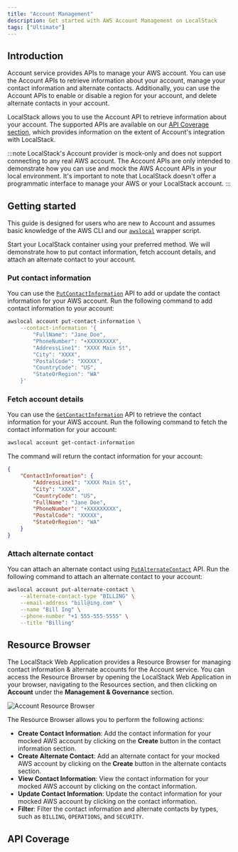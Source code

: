 ```yaml
---
title: "Account Management"
description: Get started with AWS Account Management on LocalStack
tags: ["Ultimate"]
---
```



## Introduction

Account service provides APIs to manage your AWS account.
You can use the Account APIs to retrieve information about your account, manage your contact information and alternate contacts.
Additionally, you can use the Account APIs to enable or disable a region for your account, and delete alternate contacts in your account.

LocalStack allows you to use the Account API to retrieve information about your account.
The supported APIs are available on our [API Coverage section](#api-coverage), which provides information on the extent of Account's integration with LocalStack.

:::note
LocalStack's Account provider is mock-only and does not support connecting to any real AWS account.
The Account APIs are only intended to demonstrate how you can use and mock the AWS Account APIs in your local environment.
It's important to note that LocalStack doesn't offer a programmatic interface to manage your AWS or your LocalStack account.
:::

## Getting started

This guide is designed for users who are new to Account and assumes basic knowledge of the AWS CLI and our [`awslocal`](https://github.com/localstack/awscli-local) wrapper script.

Start your LocalStack container using your preferred method.
We will demonstrate how to put contact information, fetch account details, and attach an alternate contact to your account.

### Put contact information

You can use the [`PutContactInformation`](https://docs.aws.amazon.com/accounts/latest/reference/API_PutContactInformation.html) API to add or update the contact information for your AWS account.
Run the following command to add contact information to your account:

```bash
awslocal account put-contact-information \
    --contact-information '{
        "FullName": "Jane Doe",
        "PhoneNumber": "+XXXXXXXXX",
        "AddressLine1": "XXXX Main St",
        "City": "XXXX",
        "PostalCode": "XXXXX",
        "CountryCode": "US",
        "StateOrRegion": "WA"
    }'
```

### Fetch account details

You can use the [`GetContactInformation`](https://docs.aws.amazon.com/accounts/latest/reference/API_GetContactInformation.html) API to retrieve the contact information for your AWS account.
Run the following command to fetch the contact information for your account:

```bash
awslocal account get-contact-information
```

The command will return the contact information for your account:

```json
{
    "ContactInformation": {
        "AddressLine1": "XXXX Main St",
        "City": "XXXX",
        "CountryCode": "US",
        "FullName": "Jane Doe",
        "PhoneNumber": "+XXXXXXXXX",
        "PostalCode": "XXXXX",
        "StateOrRegion": "WA"
    }
}
```

### Attach alternate contact

You can attach an alternate contact using [`PutAlternateContact`](https://docs.aws.amazon.com/accounts/latest/reference/API_PutAlternateContact.html) API.
Run the following command to attach an alternate contact to your account:

```bash
awslocal account put-alternate-contact \
    --alternate-contact-type "BILLING" \
    --email-address "bill@ing.com" \
    --name "Bill Ing" \
    --phone-number "+1 555-555-5555" \
    --title "Billing"
```

## Resource Browser

The LocalStack Web Application provides a Resource Browser for managing contact information & alternate accounts for the Account service.
You can access the Resource Browser by opening the LocalStack Web Application in your browser, navigating to the Resources section, and then clicking on **Account** under the **Management & Governance** section.

![Account Resource Browser](/images/aws/account-resource-browser.png)

The Resource Browser allows you to perform the following actions:

* **Create Contact Information**: Add the contact information for your mocked AWS account by clicking on the **Create** button in the contact information section.
* **Create Alternate Contact**: Add an alternate contact for your mocked AWS account by clicking on the **Create** button in the alternate contacts section.
* **View Contact Information**: View the contact information for your mocked AWS account by clicking on the contact information.
* **Update Contact Information**: Update the contact information for your mocked AWS account by clicking on the contact information.
* **Filter**: Filter the contact information and alternate contacts by types, such as `BILLING`, `OPERATIONS`, and `SECURITY`.

## API Coverage

<FeatureCoverage service="account" client:load />
